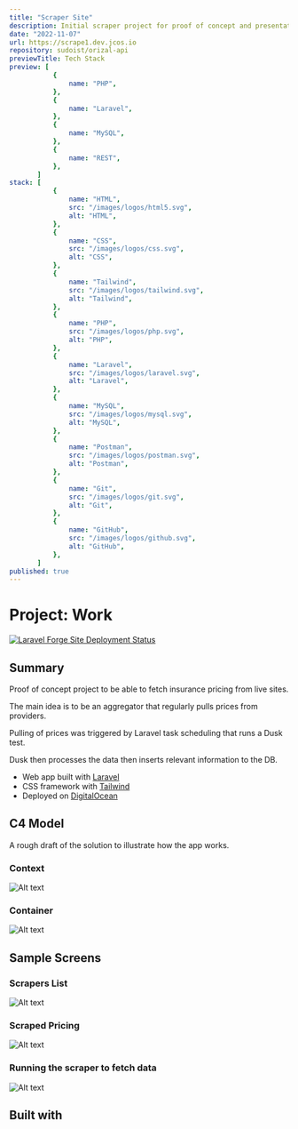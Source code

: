```yaml
---
title: "Scraper Site"
description: Initial scraper project for proof of concept and presentation for an insurance company.
date: "2022-11-07"
url: https://scrape1.dev.jcos.io
repository: sudoist/orizal-api
previewTitle: Tech Stack
preview: [
           {
               name: "PHP",
           },
           {
               name: "Laravel",
           },
           {
               name: "MySQL",
           },
           {
               name: "REST",
           },
       ]
stack: [
           {
               name: "HTML",
               src: "/images/logos/html5.svg",
               alt: "HTML",
           },
           {
               name: "CSS",
               src: "/images/logos/css.svg",
               alt: "CSS",
           },
           {
               name: "Tailwind",
               src: "/images/logos/tailwind.svg",
               alt: "Tailwind",
           },
           {
               name: "PHP",
               src: "/images/logos/php.svg",
               alt: "PHP",
           },
           {
               name: "Laravel",
               src: "/images/logos/laravel.svg",
               alt: "Laravel",
           },
           {
               name: "MySQL",
               src: "/images/logos/mysql.svg",
               alt: "MySQL",
           },
           {
               name: "Postman",
               src: "/images/logos/postman.svg",
               alt: "Postman",
           },
           {
               name: "Git",
               src: "/images/logos/git.svg",
               alt: "Git",
           },
           {
               name: "GitHub",
               src: "/images/logos/github.svg",
               alt: "GitHub",
           },
       ]
published: true
---
```


# Project: Work


[![Laravel Forge Site Deployment Status](https://img.shields.io/endpoint?url=https%3A%2F%2Fforge.laravel.com%2Fsite-badges%2Fa5de33b5-2468-4faa-9153-4478cb152cbb&style=plastic)](https://forge.laravel.com/servers/733512/sites/2174738)


## Summary

Proof of concept project to be able to fetch insurance pricing from live sites.

The main idea is to be an aggregator that regularly pulls prices from providers.

Pulling of prices was triggered by Laravel task scheduling that runs a Dusk test.

Dusk then processes the data then inserts relevant information to the DB.

- Web app built with [Laravel](https://laravel.com/)
- CSS framework with [Tailwind](https://tailwindcss.com)
- Deployed on [DigitalOcean](https://www.digitalocean.com/)


## C4 Model

A rough draft of the solution to illustrate how the app works.

### Context

![Alt text](https://res.cloudinary.com/langitlupakintoncloud/image/upload/v1711633923/projects.jcos.io/qvwzrcjfrzpkws7uy1fw.png "Context")

### Container

![Alt text](https://res.cloudinary.com/langitlupakintoncloud/image/upload/v1711633923/projects.jcos.io/yfc7lj73pe8qemv2monr.png "Container")


## Sample Screens

### Scrapers List

![Alt text](https://res.cloudinary.com/langitlupakintoncloud/image/upload/v1711635206/projects.jcos.io/vm5kxxmuhfz1pxvft0yd.png "Scrapers")

### Scraped Pricing

![Alt text](https://res.cloudinary.com/langitlupakintoncloud/image/upload/v1711635207/projects.jcos.io/iconfj1jigqqrszubcyz.png "Pricing")

### Running the scraper to fetch data

![Alt text](https://res.cloudinary.com/langitlupakintoncloud/image/upload/v1712129522/projects.jcos.io/henobgrqckm6lubqrqhs.png "Running the scraper to fetch data")


## Built with
